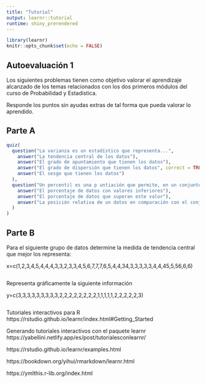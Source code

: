 ```yaml
---
title: "Tutorial"
output: learnr::tutorial
runtime: shiny_prerendered
---
```


```r
library(learnr)
knitr::opts_chunk$set(echo = FALSE)
```


## Autoevaluación 1

Los siguientes problemas tienen como objetivo valorar el aprendizaje alcanzado de los temas relacionados con los dos primeros módulos del curso de Probabilidad y Estadística.

Responde los puntos sin ayudas extras de tal forma que pueda valorar lo aprendido.

## Parte A

```r
quiz(
  question("La varianza es un estadístico que representa...",
    answer("La tendencia central de los datos"),
    answer("El grado de apuntamiento que tienen los datos"),
    answer("El grado de dispersión que tienen los datos", correct = TRUE),
    answer("El sesgo que tienen los datos")
  ),
  question("Un percentil es una p untiación que permite, en un conjunto de datos, conocer....",
    answer("El porcentaje de datos con valores inferiores"),
    answer("El porcentaje de datos que superan este valor"),
    answer("La posición relativa de un datos en comparación con el conjunto de datos al que pertenece", correct = TRUE)
  )
)
```



## Parte B 

Para el siguiente grupo de datos determine la medida de tendencia central que mejor los representa:

x=c(1,2,3,4,5,4,4,4,3,3,2,3,3,4,5,6,7,7,7,6,5,4,4,34,3,3,3,3,3,4,4,45,5,56,6,6)

```r



```

Representa gráficamente la siguiente información

y=c(3,3,3,3,3,3,3,3,3,2,2,2,2,2,2,2,2,1,1,1,1,1,2,2,2,2,2,3)
```r

```

Tutoriales interactivos para R
https://rstudio.github.io/learnr/index.html#Getting_Started

Generando tutoriales interactivos con el paquete learnr
https://yabellini.netlify.app/es/post/tutorialesconlearnr/


https://rstudio.github.io/learnr/examples.html

https://bookdown.org/yihui/rmarkdown/learnr.html

https://ymlthis.r-lib.org/index.html


